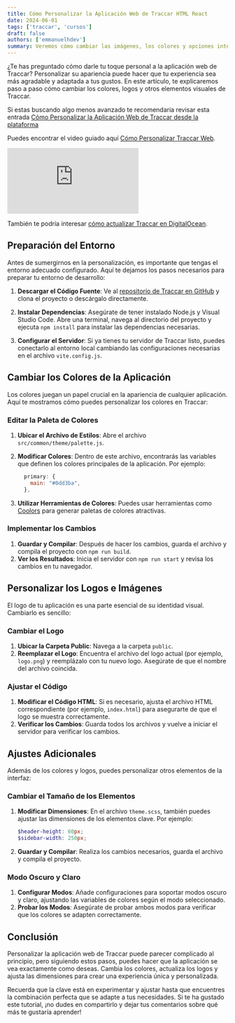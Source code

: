 ```yaml
---
title: Cómo Personalizar la Aplicación Web de Traccar HTML React
date: 2024-06-01
tags: ['traccar', 'cursos']
draft: false
authors: ['emmanuelhdev']
summary: Veremos cómo cambiar las imágenes, los colores y opciones interesantes para el theming de la plataforma, como también su despliegue e integración continua.
---
```


¿Te has preguntado cómo darle tu toque personal a la aplicación web de Traccar? Personalizar su apariencia puede hacer que tu experiencia sea más agradable y adaptada a tus gustos. En este artículo, te explicaremos paso a paso cómo cambiar los colores, logos y otros elementos visuales de Traccar.

Si estas buscando algo menos avanzado te recomendaria revisar esta entrada [Cómo Personalizar la Aplicación Web de Traccar desde la plataforma](/blog/traccar/como-personalizar-la-aplicacion-web-de-traccar)

Puedes encontrar el video guiado aquí [Cómo Personalizar Traccar Web](https://www.youtube.com/watch?v=S5N441XGW7M&list=PLjsxenlAapaC_gAQtYoUZa4tq5BhXdmWV).

<div className="max-w-full max-h-[500px] w-[560px] h-[315px]">
  <iframe className="w-full h-full" src="https://www.youtube-nocookie.com/embed/ZSVYhKHmXe8?si=FTduD5c48I5xT23j" title="YouTube video player" frameBorder="0" allow="accelerometer; autoplay; clipboard-write; encrypted-media; gyroscope; picture-in-picture; web-share" referrerPolicy="strict-origin-when-cross-origin" allowFullScreen></iframe>
</div>

También te podría interesar [cómo actualizar Traccar en DigitalOcean](https://www.youtube.com/watch?v=ZSVYhKHmXe8&list=PLjsxenlAapaC_gAQtYoUZa4tq5BhXdmWV&index=2).

## Preparación del Entorno

Antes de sumergirnos en la personalización, es importante que tengas el entorno adecuado configurado. Aquí te dejamos los pasos necesarios para preparar tu entorno de desarrollo:

1. **Descargar el Código Fuente**: Ve al [repositorio de Traccar en GitHub](https://github.com/traccar/traccar-web) y clona el proyecto o descárgalo directamente.

2. **Instalar Dependencias**: Asegúrate de tener instalado Node.js y Visual Studio Code. Abre una terminal, navega al directorio del proyecto y ejecuta `npm install` para instalar las dependencias necesarias.

3. **Configurar el Servidor**: Si ya tienes tu servidor de Traccar listo, puedes conectarlo al entorno local cambiando las configuraciones necesarias en el archivo `vite.config.js`.

## Cambiar los Colores de la Aplicación

Los colores juegan un papel crucial en la apariencia de cualquier aplicación. Aquí te mostramos cómo puedes personalizar los colores en Traccar:

### Editar la Paleta de Colores

1. **Ubicar el Archivo de Estilos**: Abre el archivo `src/common/theme/palette.js`.
2. **Modificar Colores**: Dentro de este archivo, encontrarás las variables que definen los colores principales de la aplicación. Por ejemplo:
   ```js
     primary: {
       main: "#0dd3ba",
     },
   ```

3. **Utilizar Herramientas de Colores**: Puedes usar herramientas como [Coolors](https://coolors.co) para generar paletas de colores atractivas.

### Implementar los Cambios

1. **Guardar y Compilar**: Después de hacer los cambios, guarda el archivo y compila el proyecto con `npm run build`.
2. **Ver los Resultados**: Inicia el servidor con `npm run start` y revisa los cambios en tu navegador.

## Personalizar los Logos e Imágenes

El logo de tu aplicación es una parte esencial de su identidad visual. Cambiarlo es sencillo:

### Cambiar el Logo

1. **Ubicar la Carpeta Public**: Navega a la carpeta `public`.
2. **Reemplazar el Logo**: Encuentra el archivo del logo actual (por ejemplo, `logo.png`) y reemplázalo con tu nuevo logo. Asegúrate de que el nombre del archivo coincida.

### Ajustar el Código

1. **Modificar el Código HTML**: Si es necesario, ajusta el archivo HTML correspondiente (por ejemplo, `index.html`) para asegurarte de que el logo se muestra correctamente.
2. **Verificar los Cambios**: Guarda todos los archivos y vuelve a iniciar el servidor para verificar los cambios.

## Ajustes Adicionales

Además de los colores y logos, puedes personalizar otros elementos de la interfaz:

### Cambiar el Tamaño de los Elementos

1. **Modificar Dimensiones**: En el archivo `theme.scss`, también puedes ajustar las dimensiones de los elementos clave. Por ejemplo:
   ```scss
   $header-height: 60px;
   $sidebar-width: 250px;
   ```

2. **Guardar y Compilar**: Realiza los cambios necesarios, guarda el archivo y compila el proyecto.

### Modo Oscuro y Claro

1. **Configurar Modos**: Añade configuraciones para soportar modos oscuro y claro, ajustando las variables de colores según el modo seleccionado.
2. **Probar los Modos**: Asegúrate de probar ambos modos para verificar que los colores se adapten correctamente.

## Conclusión

Personalizar la aplicación web de Traccar puede parecer complicado al principio, pero siguiendo estos pasos, puedes hacer que la aplicación se vea exactamente como deseas. Cambia los colores, actualiza los logos y ajusta las dimensiones para crear una experiencia única y personalizada.

Recuerda que la clave está en experimentar y ajustar hasta que encuentres la combinación perfecta que se adapte a tus necesidades. Si te ha gustado este tutorial, ¡no dudes en compartirlo y dejar tus comentarios sobre qué más te gustaría aprender!
